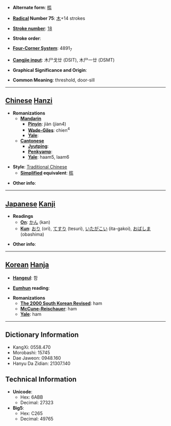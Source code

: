 * '''Alternate form''': [[槛]]

* '''[[Wiktionary:Chinese radical index| Radical]] Number 75''': [[Wiktionary:Chinese radical index 木|木]]+14 strokes

* '''[[Wiktionary:Chinese total strokes index|Stroke number]]''': [[Wiktionary:Chinese total strokes index 18|18]]

* '''Stroke order''': 

* '''[[Wiktionary:Chinese four corner index|Four-Corner System]]''': 4891<sub>7</sub>

* '''[[Wiktionary:Chinese Cangjie index|Cangjie input]]''': 木尸戈廿 (DSIT), 木尸一廿 (DSMT)

* '''Graphical Significance and Origin''': 

* '''Common Meaning''': threshold, door-sill

----

== [[Chinese]] [[Hanzi]] ==

* '''Romanizations'''
** '''[[Mandarin]]'''
*** '''[[Pinyin]]''': jiàn (jian4)
*** '''[[Wade-Giles]]''': chien<sup>4</sup>
*** '''[[Yale]]''': 
** '''[[Cantonese]]'''
*** '''[[Jyutping]]''':
*** '''[[Penkyamp]]''': 
*** '''[[Yale]]''': haam5, laam6

* '''Style''': [[Traditional Chinese]] 
** '''[[Simplified Chinese|Simplified]] equivalent''': [[槛]]

* '''Other info''': 

----

== [[Japanese]] [[Kanji]] ==

* '''Readings'''
** '''[[On]]''': [[かん]] (kan)
** '''[[Kun]]''': [[おり]] (ori), [[てすり]] (tesuri), [[いたがこい]] (ita-gakoi), [[おばしま]] (obashima)

* '''Other info''':  

----

== [[Korean]] [[Hanja]] ==

* '''[[Hangeul]]''': 함

* '''[[Eumhun]] reading''': 

* '''Romanizations'''
** '''[[The 2000 South Korean Revised Romanization|The 2000 South Korean Revised]]''': ham
** '''[[McCune-Reischauer]]''': ham
** '''[[Yale]]''': ham

----

== Dictionary Information ==

* KangXi: 0558.470
* Morobashi: 15745
* Dae Jaweon: 0948.160
* Hanyu Da Zidian: 21307.140

== Technical Information ==

* '''Unicode''':
** Hex: 6ABB
** Decimal: 27323
* '''Big5''':
** Hex: C265
** Decimal: 49765